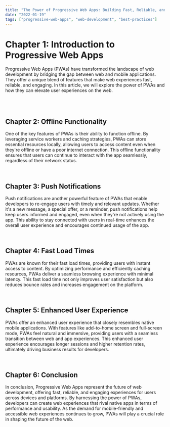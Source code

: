 ```yaml
---
title: "The Power of Progressive Web Apps: Building Fast, Reliable, and Engaging Web Experiences"
date: "2022-01-19"
tags: ["progressive-web-apps", "web-development", "best-practices"]
---
```


# Chapter 1: Introduction to Progressive Web Apps

Progressive Web Apps (PWAs) have transformed the landscape of web development by bridging the gap between web and mobile applications. They offer a unique blend of features that make web experiences fast, reliable, and engaging. In this article, we will explore the power of PWAs and how they can elevate user experiences on the web.

<br />
<br />

## Chapter 2: Offline Functionality

One of the key features of PWAs is their ability to function offline. By leveraging service workers and caching strategies, PWAs can store essential resources locally, allowing users to access content even when they're offline or have a poor internet connection. This offline functionality ensures that users can continue to interact with the app seamlessly, regardless of their network status.

<br />

## Chapter 3: Push Notifications

Push notifications are another powerful feature of PWAs that enable developers to re-engage users with timely and relevant updates. Whether it's a new message, a special offer, or a reminder, push notifications help keep users informed and engaged, even when they're not actively using the app. This ability to stay connected with users in real-time enhances the overall user experience and encourages continued usage of the app.

<br />

## Chapter 4: Fast Load Times

PWAs are known for their fast load times, providing users with instant access to content. By optimizing performance and efficiently caching resources, PWAs deliver a seamless browsing experience with minimal latency. This fast load time not only improves user satisfaction but also reduces bounce rates and increases engagement on the platform.

<br />

## Chapter 5: Enhanced User Experience

PWAs offer an enhanced user experience that closely resembles native mobile applications. With features like add-to-home screen and full-screen mode, PWAs feel natural and immersive, providing users with a seamless transition between web and app experiences. This enhanced user experience encourages longer sessions and higher retention rates, ultimately driving business results for developers.

<br />

## Chapter 6: Conclusion

In conclusion, Progressive Web Apps represent the future of web development, offering fast, reliable, and engaging experiences for users across devices and platforms. By harnessing the power of PWAs, developers can create web experiences that rival native apps in terms of performance and usability. As the demand for mobile-friendly and accessible web experiences continues to grow, PWAs will play a crucial role in shaping the future of the web.

<br />

<CustomImage
    src="https://images.unsplash.com/photo-1512941937669-90a1b58e7e9c?q=80&w=1740&auto=format&fit=crop&ixlib=rb-4.0.3&ixid=M3wxMjA3fDB8MHxwaG90by1wYWdlfHx8fGVufDB8fHx8fA%3D%3D?q=80&w=800&h=600&auto=format&fit=crop"
    alt="The Power of Progressive Web Apps: Building Fast, Reliable, and Engaging Web Experiences"
/>
